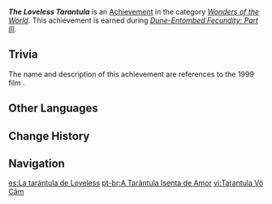 {{Achievement Infobox
|id           = 81311
|order id     = 1298
|category     = Wonders of the World
|description  = "I swear I'm gonna boil you down for axle grease!"
|requirements = Earned during ''[[Dune-Entombed Fecundity: Part III]]''.
|primogems    = 5
|tracking     = 
|quest        = The Dirge of Bilqis
|hidden       = 1
|type         = Quest
}}
'''''The Loveless Tarantula''''' is an [[Achievement]] in the category ''[[Wonders of the World]]''. This achievement is earned during ''[[Dune-Entombed Fecundity: Part III]]''.
<!--
==Gameplay Notes==
-->
==Trivia==
The name and description of this achievement are references to the 1999 film ''{{w|Wild Wild West}}''.
<!--
==Video Guides==
{{EVT
|video1   = 
|caption1 = 
}}
-->
==Other Languages==
{{Other Languages
|en      = The Loveless Tarantula
|zhs     = 无爱的塔兰图拉
|zhs_rm  = Wú'ài de Tǎlántúlā
|zht     = 無愛的塔蘭圖拉
|zht_rm  = Wú'ài de Tǎlántúlā
|zh_tl   = 
|ja      = 愛のないタランチュラ
|ja_rm   = Ai no Nai Taranchura
|ja_tl   = The Loveless Tarantula
|ko      = 무정한 타란툴라
|ko_tl   = The Heartless Tarantula
|es      = La tarántula de Loveless
|es_tl   = Loveless's Tarantula
|fr      = La tarentule de Loveless
|fr_tl   = The Loveless Tarantula
|ru      = Лишённый любви тарантул
|ru_tl   = Tarantula Devoid of Love
|th      = ทารันทูล่าไร้รัก
|th_rm   = 
|th_tl   = 
|vi      = Tarantula Vô Cảm
|vi_tl   = 
|de      = Lieblose Tarantel
|de_tl   = Loveless Tarantula
|id      = Tarantula Tanpa Cinta
|id_tl   = The Loveless Tarantula
|pt      = A Tarântula Isenta de Amor
|pt_tl   = 
|tr      = Sevgisiz Tarantula
|tr_tl   = Loveless Tarantula
|it      = La tarantola senza amore
|it_tl   = The Loveless Tarantula
}}

==Change History==
{{Change History|3.4}}
<!--
==References==
{{Reflist}}
-->
==Navigation==
{{Achievement Navbox}}

[[es:La tarántula de Loveless]]
[[pt-br:A Tarântula Isenta de Amor]]
[[vi:Tarantula Vô Cảm]]